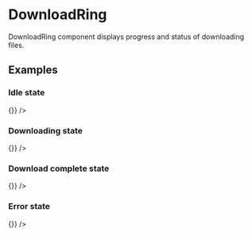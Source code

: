 

<Meta title="JSX/DownloadRing" component={DownloadRing} />

# DownloadRing

DownloadRing component displays progress and status of downloading files.

## Examples

### Idle state

<Preview>
  <DownloadRing progress={0} status="INITIAL" handleClick={() => {}} />
</Preview>

### Downloading state

<Preview>
  <DownloadRing progress={74} status="DOWNLOADING" handleClick={() => {}} />
</Preview>

### Download complete state

<Preview>
  <DownloadRing progress={100} status="COMPLETED" handleClick={() => {}} />
</Preview>

### Error state

<Preview>
  <DownloadRing progress={100} status="FAILED" handleClick={() => {}} />
</Preview>
